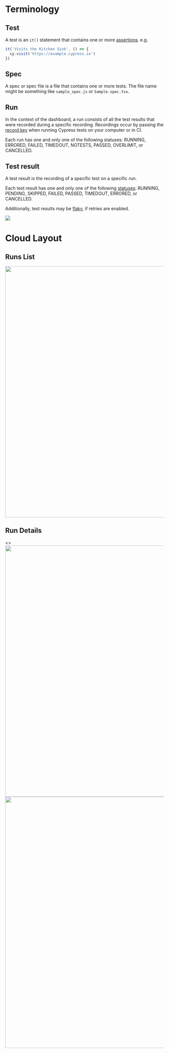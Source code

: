 
<Meta title="Layout & Terminology" />

# Terminology

## Test

A test is an `it()` statement that contains one or more [assertions](https://docs.cypress.io/guides/core-concepts/introduction-to-cypress#Assertions). e.g.

```js
it('Visits the Kitchen Sink', () => {
  cy.visit('https://example.cypress.io')
})
```

## Spec

A spec or spec file is a file that contains one or more tests. The file name might be something like `sample_spec.js` or `Sample.spec.tsx`.

## Run

In the context of the dashboard, a run consists of all the test results that were recorded during a specific recording. Recordings occur by passing the [record key](https://docs.cypress.io/guides/dashboard/projects#Record-key) when running Cypress tests on your computer or in CI.

Each run has one and only one of the following statuses: RUNNING, ERRORED, FAILED, TIMEDOUT, NOTESTS, PASSED, OVERLIMIT, or CANCELLED.

## Test result

A test result is the recording of a specific test on a specific run.

Each test result has one and only one of the following [statuses](https://docs.cypress.io/guides/core-concepts/writing-and-organizing-tests#Test-statuses): RUNNING, PENDING, SKIPPED, FAILED, PASSED, TIMEDOUT, ERRORED, or CANCELLED.

Additionally, test results may be [flaky](https://docs.cypress.io/guides/dashboard/flaky-test-management#Flake-Detection), if retries are enabled.

<Canvas withSource="none">
  <img src="/img/runs-specs-test-results.png" />
</Canvas>

# Cloud Layout

## Runs List

<Canvas withSource="none">
  <img src="/img/layout-list.png" width="800" />
</Canvas>

## Run Details

<Canvas withSource="none">
  <>
    <img src="/img/layout-detail-1.png" width="800" />
    <br />
    <img src="/img/layout-detail-2.png" width="800" />
  </>
</Canvas>
